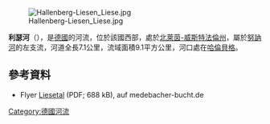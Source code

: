 {{Multiple issues|
{{Onesource|time=2020-08-05T00:28:22+00:00}}
{{No footnotes|time=2020-08-07T04:04:22+00:00}}
}}
[[Image:Hallenberg-Liesen_Liese.jpg|right]]

{{Coord|51|7|30.90|N|8|36|44.65|E|display=title}}

'''利瑟河'''（{{lang-de|Liese}}），是[[德國|德國]]的河流，位於該國西部，處於[[北萊茵-威斯特法倫州|北萊茵-威斯特法倫州]]，屬於[[努訥河|努訥河]]的左支流，河道全長7.1公里，流域面積9.1平方公里，河口處在[[哈倫貝格|哈倫貝格]]。

==參考資料==
* Flyer [http://www.medebacher-bucht.de/life_projekt/downloads/flyer_liesetal.pdf Liesetal] {{Wayback|url=http://www.medebacher-bucht.de/life_projekt/downloads/flyer_liesetal.pdf |date=20160304115419 }} (PDF; 688 kB), auf medebacher-bucht.de

{{Germany-geo-stub}}
[[Category:德國河流|Category:德國河流]]